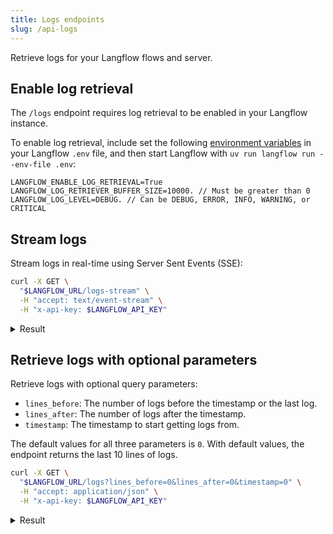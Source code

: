 ```yaml
---
title: Logs endpoints
slug: /api-logs
---
```


Retrieve logs for your Langflow flows and server.

## Enable log retrieval

The `/logs` endpoint requires log retrieval to be enabled in your Langflow instance.

To enable log retrieval, include set the following [environment variables](/environment-variables) in your Langflow `.env` file, and then start Langflow with `uv run langflow run --env-file .env`:

```text
LANGFLOW_ENABLE_LOG_RETRIEVAL=True
LANGFLOW_LOG_RETRIEVER_BUFFER_SIZE=10000. // Must be greater than 0
LANGFLOW_LOG_LEVEL=DEBUG. // Can be DEBUG, ERROR, INFO, WARNING, or CRITICAL
```

## Stream logs

Stream logs in real-time using Server Sent Events (SSE):

```bash
curl -X GET \
  "$LANGFLOW_URL/logs-stream" \
  -H "accept: text/event-stream" \
  -H "x-api-key: $LANGFLOW_API_KEY"
```

<details>
<summary>Result</summary>

```text
keepalive

{"1736355791151": "2025-01-08T12:03:11.151218-0500 DEBUG Building Chat Input\n"}

{"1736355791485": "2025-01-08T12:03:11.485380-0500 DEBUG consumed event add_message-153bcd5d-ef4d-4ece-8cc0-47c6b6a9ef92 (time in queue, 0.0000, client 0.0001)\n"}

{"1736355791499": "2025-01-08T12:03:11.499704-0500 DEBUG consumed event end_vertex-3d7125cd-7b8a-44eb-9113-ed5b785e3cf3 (time in queue, 0.0056, client 0.0047)\n"}

{"1736355791502": "2025-01-08T12:03:11.502510-0500 DEBUG consumed event end-40d0b363-5618-4a23-bbae-487cd0b9594d (time in queue, 0.0001, client 0.0004)\n"}

{"1736355791513": "2025-01-08T12:03:11.513097-0500 DEBUG Logged vertex build: 729ff2f8-6b01-48c8-9ad0-3743c2af9e8a\n"}

{"1736355791834": "2025-01-08T12:03:11.834982-0500 DEBUG Telemetry data sent successfully.\n"}

{"1736355791941": "2025-01-08T12:03:11.941840-0500 DEBUG Telemetry data sent successfully.\n"}

keepalive
```

</details>

## Retrieve logs with optional parameters

Retrieve logs with optional query parameters:

- `lines_before`: The number of logs before the timestamp or the last log.
- `lines_after`: The number of logs after the timestamp.
- `timestamp`: The timestamp to start getting logs from.

The default values for all three parameters is `0`.
With default values, the endpoint returns the last 10 lines of logs.

```bash
curl -X GET \
  "$LANGFLOW_URL/logs?lines_before=0&lines_after=0&timestamp=0" \
  -H "accept: application/json" \
  -H "x-api-key: $LANGFLOW_API_KEY"
```

<details>
<summary>Result</summary>

```text
{
  "1736354770500": "2025-01-08T11:46:10.500363-0500 DEBUG Creating starter project Document Q&A\n",
  "1736354770511": "2025-01-08T11:46:10.511146-0500 DEBUG Creating starter project Image Sentiment Analysis\n",
  "1736354770521": "2025-01-08T11:46:10.521018-0500 DEBUG Creating starter project SEO Keyword Generator\n",
  "1736354770532": "2025-01-08T11:46:10.532677-0500 DEBUG Creating starter project Sequential Tasks Agents\n",
  "1736354770544": "2025-01-08T11:46:10.544010-0500 DEBUG Creating starter project Custom Component Generator\n",
  "1736354770555": "2025-01-08T11:46:10.555513-0500 DEBUG Creating starter project Prompt Chaining\n",
  "1736354770588": "2025-01-08T11:46:10.588105-0500 DEBUG Create service ServiceType.CHAT_SERVICE\n",
  "1736354771021": "2025-01-08T11:46:11.021817-0500 DEBUG Telemetry data sent successfully.\n",
  "1736354775619": "2025-01-08T11:46:15.619545-0500 DEBUG Create service ServiceType.STORE_SERVICE\n",
  "1736354775699": "2025-01-08T11:46:15.699661-0500 DEBUG File 046-rocket.svg retrieved successfully from flow /Users/USER/Library/Caches/langflow/profile_pictures/Space.\n"
}
```

</details>